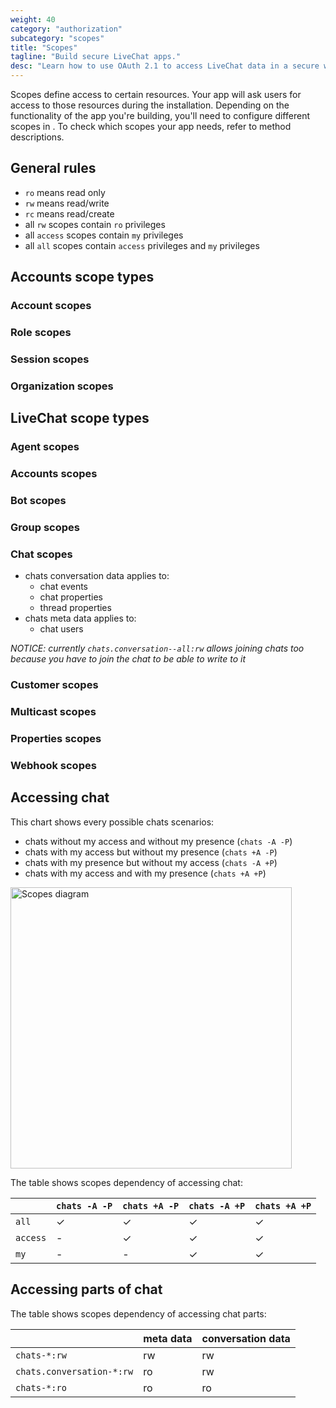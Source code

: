 ```yaml
---
weight: 40
category: "authorization"
subcategory: "scopes"
title: "Scopes"
tagline: "Build secure LiveChat apps."
desc: "Learn how to use OAuth 2.1 to access LiveChat data in a secure way."
---
```


Scopes define access to certain resources. Your app will ask users for access to those resources during the installation. Depending on the functionality of the app you're building, you'll need to configure different scopes in <Placeholder id="DEVELOPER_CONSOLE_URL" />. To check which scopes your app needs, refer to method descriptions.

## General rules

- `ro` means read only
- `rw` means read/write
- `rc` means read/create
- all `rw` scopes contain `ro` privileges
- all `access` scopes contain `my` privileges
- all `all` scopes contain `access` privileges and `my` privileges

## Accounts scope types

### Account scopes

<Scopes scopes="accounts--my:ro,accounts--my:rw,accounts--all:ro,accounts--all:rw,accounts--all:rc" />

### Role scopes

<Scopes scopes="accounts.roles--all:ro,accounts.roles--all:rw" />

### Session scopes

<Scopes scopes="sessions--my:ro,sessions--my:rw" />

### Organization scopes

<Scopes scopes="organization--my:rw" />

## LiveChat scope types

### Agent scopes

<Scopes scopes="agents--my:rw,agents--my:ro,agents--all:rw,agents--all:ro,access_rules:ro,access_rules:rw" />

### Accounts scopes

<Scopes scopes="accounts--all:rc" />

### Bot scopes

<Scopes scopes="agents-bot--my:ro,agents-bot--my:rw,agents-bot--all:ro,agents-bot--all:rw" />

### Group scopes

<Scopes scopes="groups--my:rw,groups--my:ro,groups--all:rw,groups--all:ro" />

### Chat scopes

<Scopes scopes="chats--all:ro,chats--access:ro,chats--my:ro,chats.conversation--all:rw,chats.conversation--access:rw,chats.conversation--my:rw,chats--all:rw,chats--access:rw,chats--my:rw" />

- chats conversation data applies to:
  - chat events
  - chat properties
  - thread properties
- chats meta data applies to:
  - chat users

_NOTICE: currently `chats.conversation--all:rw` allows joining chats too because you have to join the chat to be able to write to it_

### Customer scopes

<Scopes scopes="customers.ban:rw,customers:own,customers:ro,customers:rw" />

### Multicast scopes

<Scopes scopes="multicast:rw" />

### Properties scopes

<Scopes scopes="properties--my:ro,properties--my:rw,properties--all:ro,properties--configuration:rw" />

### Webhook scopes

<Scopes scopes="webhooks--my:ro,webhooks--my:rw,webhooks--all:ro,webhooks--all:rw,webhooks.state:ro,webhooks.state:rw,webhooks.configuration:rw" />

## Accessing chat

This chart shows every possible chats scenarios:

- chats without my access and without my presence (`chats -A -P`)
- chats with my access but without my presence (`chats +A -P`)
- chats with my presence but without my access (`chats -A +P`)
- chats with my access and with my presence (`chats +A +P`)

<div style={{width: '450px'}}>
<img
  alt="Scopes diagram"
  src="/images/authorization/livechat-scopes-diagram.png"
  width="450px"
  height="450px"
/>
</div>

The table shows scopes dependency of accessing chat:

|          | `chats -A -P` | `chats +A -P` | `chats -A +P` | `chats +A +P` |
| -------- | ------------- | ------------- | ------------- | ------------- |
| `all`    | ✓             | ✓             | ✓             | ✓             |
| `access` | -             | ✓             | ✓             | ✓             |
| `my`     | -             | -             | ✓             | ✓             |

## Accessing parts of chat

The table shows scopes dependency of accessing chat parts:

|                           | meta data | conversation data |
| ------------------------- | --------- | ----------------- |
| `chats-*:rw`              | rw        | rw                |
| `chats.conversation-*:rw` | ro        | rw                |
| `chats-*:ro`              | ro        | ro                |
